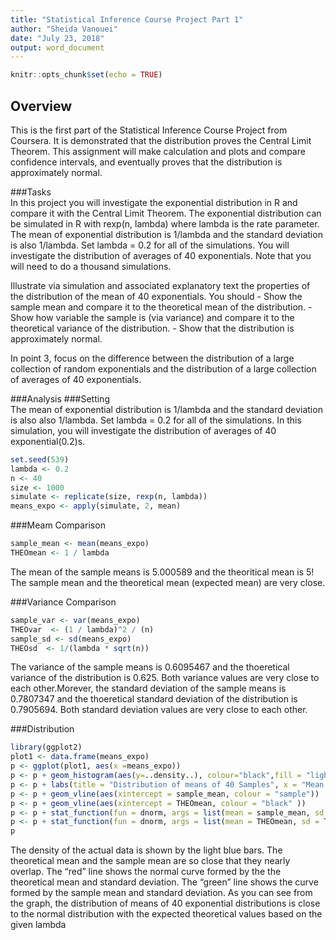 ```yaml
---
title: "Statistical Inference Course Project Part 1"
author: "Sheida Vanouei"
date: "July 23, 2018"
output: word_document
---
```


```r
knitr::opts_chunk$set(echo = TRUE)
```

## Overview

This is the first part of the Statistical Inference Course Project from Coursera. It is demonstrated that the distribution proves the Central Limit Theorem. This assignment will make calculation and plots and compare confidence intervals, and eventually proves that the distribution is approximately normal.   

###Tasks   
In this project you will investigate the exponential distribution in R and compare it with the Central Limit Theorem. The exponential distribution can be simulated in R with rexp(n, lambda) where lambda is the rate parameter. The mean of exponential distribution is 1/lambda and the standard deviation is also 1/lambda. Set lambda = 0.2 for all of the simulations. You will investigate the distribution of averages of 40 exponentials. Note that you will need to do a thousand simulations.

Illustrate via simulation and associated explanatory text the properties of the distribution of the mean of 40 exponentials. You should - Show the sample mean and compare it to the theoretical mean of the distribution. - Show how variable the sample is (via variance) and compare it to the theoretical variance of the distribution. - Show that the distribution is approximately normal.

In point 3, focus on the difference between the distribution of a large collection of random exponentials and the distribution of a large collection of averages of 40 exponentials.


###Analysis
###Setting   
 The mean of exponential distribution is 1/lambda and the standard deviation is also also 1/lambda. Set lambda = 0.2 for all of the simulations. In this simulation, you will investigate the distribution of averages of 40 exponential(0.2)s.   
 

```r
set.seed(539)
lambda <- 0.2
n <- 40
size <- 1000
simulate <- replicate(size, rexp(n, lambda))
means_expo <- apply(simulate, 2, mean)

```

###Meam Comparison



```r

sample_mean <- mean(means_expo)
THEOmean <- 1 / lambda
```

The mean of the sample means is 5.000589 and the theoritical mean is 5! The sample mean and the theoretical mean (expected mean) are very close.    

   
###Variance Comparison   

```r
sample_var <- var(means_expo)
THEOvar  <- (1 / lambda)^2 / (n) 
sample_sd <- sd(means_expo)
THEOsd  <- 1/(lambda * sqrt(n))   
```
The variance of the sample means is 0.6095467 and the thoeretical variance of the distribution is 0.625. Both variance values are very close to each other.Morever, the standard deviation of the sample means is 0.7807347 and the thoeretical standard deviation of the distribution is 0.7905694. Both standard deviation values are very close to each other.   

###Distribution   
```r
library(ggplot2)
plot1 <- data.frame(means_expo)
p <- ggplot(plot1, aes(x =means_expo))
p <- p + geom_histogram(aes(y=..density..), colour="black",fill = "lightblue")
p <- p + labs(title = "Distribution of means of 40 Samples", x = "Mean of 40 Samples", y = "Density")
p <- p + geom_vline(aes(xintercept = sample_mean, colour = "sample"))
p <- p + geom_vline(aes(xintercept = THEOmean, colour = "black" ))
p <- p + stat_function(fun = dnorm, args = list(mean = sample_mean, sd = sample_sd), color = "green", size = 2.0)
p <- p + stat_function(fun = dnorm, args = list(mean = THEOmean, sd = THEOsd), colour = "red", size = 2.0)
p
```
  
  The density of the actual data is shown by the light blue bars. The theoretical mean and the sample mean are so close that they nearly overlap. The "red" line shows the normal curve formed by the the theoretical mean and standard deviation. The "green" line shows the curve formed by the sample mean and standard deviation. As you can see from the graph, the distribution of means of 40 exponential distributions is close to the normal distribution with the expected theoretical values based on the given lambda
  
  
